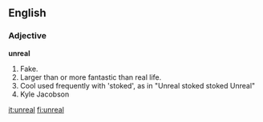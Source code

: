 ==English==

===Adjective===
'''unreal'''
# Fake.
# Larger than or more fantastic than real life.
# Cool used frequently with 'stoked', as in "Unreal stoked stoked Unreal"
# Kyle Jacobson
[[it:unreal]]
[[fi:unreal]]